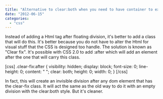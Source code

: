 ```yaml
---
title: "Alternative to clear:both when you need to have container to expand to your floating content"
date: "2012-06-15"
categories: 
  - "css"
---
```


Instead of adding a Html tag after floating division, it's better to add a class that will do this. It's better because you do not have to alter the Html for visual stuff that the CSS is designed too handle. The solution is known as "Clear fix". It's possible with CSS 2.0 to add :after which will add an element after the one that will carry this class.

\[css\] .clear-fix:after { visibility: hidden; display: block; font-size: 0; line-height: 0; content: " "; clear: both; height: 0; width: 0; } \[/css\]

In fact, this will create an invisible division after any dom element that has the clear-fix class. It will act the same as the old way to do it with an empty division with the clear:both style. But it's cleaner.
